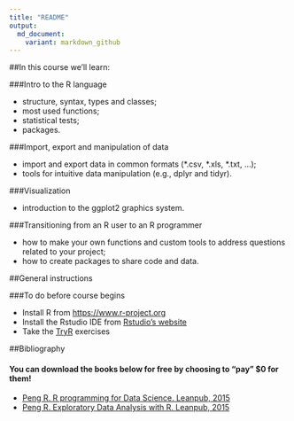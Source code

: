 ```yaml
---
title: "README"
output: 
  md_document:
    variant: markdown_github
---
```


##In this course we'll learn:

###Intro to the R language
 
* structure, syntax, types and classes;
* most used functions;
* statistical tests;
* packages.

###Import, export and manipulation of data

* import and export data in common formats (\*.csv, \*.xls, \*.txt, …);
* tools for intuitive data manipulation (e.g., dplyr and tidyr).

###Visualization 

* introduction to the ggplot2 graphics system.

###Transitioning from an R user to an R programmer

* how to make your own functions and custom tools to address questions related to your project;
* how to create packages to share code and data. 


##General instructions

###To do before course begins

* Install R from [https://www.r-project.org](https://www.r-project.org)
* Install the Rstudio IDE from [Rstudio's website](https://www.rstudio.com/products/RStudio/#Desktop)
* Take the [TryR](http://tryr.codeschool.com) exercises

##Bibliography

#### You can download the books below for free by choosing to "pay" $0 for them!

* [Peng R. R programming for Data Science. Leanpub, 2015](https://leanpub.com/rprogramming)
* [Peng R. Exploratory Data Analysis with R. Leanpub, 2015](https://leanpub.com/exdata)